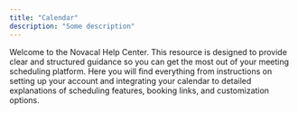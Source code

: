 ```yaml
---
title: "Calendar"
description: "Some description"
---
```


Welcome to the Novacal Help Center. This resource is designed to provide clear and structured guidance so you can get the most out of your meeting scheduling platform. Here you will find everything from instructions on setting up your account and integrating your calendar to detailed explanations of scheduling features, booking links, and customization options.
